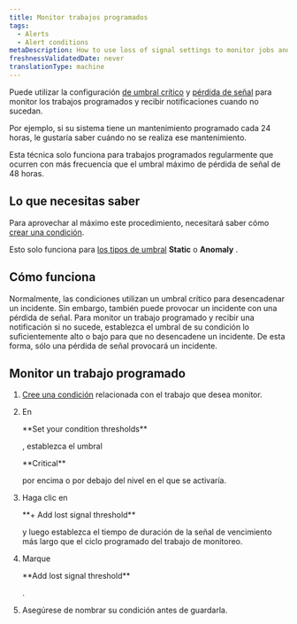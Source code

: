 ```yaml
---
title: Monitor trabajos programados
tags:
  - Alerts
  - Alert conditions
metaDescription: How to use loss of signal settings to monitor jobs and be alerted when they don't happen.
freshnessValidatedDate: never
translationType: machine
---
```


Puede utilizar la configuración [de umbral crítico](/docs/alerts-applied-intelligence/new-relic-alerts/advanced-alerts/advanced-techniques/set-thresholds-alert-condition) y [pérdida de señal](/docs/alerts-applied-intelligence/new-relic-alerts/alert-conditions/create-nrql-alert-conditions#signal-loss) para monitor los trabajos programados y recibir notificaciones cuando no sucedan.

Por ejemplo, si su sistema tiene un mantenimiento programado cada 24 horas, le gustaría saber cuándo no se realiza ese mantenimiento.

Esta técnica solo funciona para trabajos programados regularmente que ocurren con más frecuencia que el umbral máximo de pérdida de señal de 48 horas.

## Lo que necesitas saber

Para aprovechar al máximo este procedimiento, necesitará saber cómo [crear una condición](/docs/alerts-applied-intelligence/new-relic-alerts/alert-conditions/create-alert-conditions).

Esto solo funciona para [los tipos de umbral](/docs/alerts-applied-intelligence/new-relic-alerts/alert-conditions/create-nrql-alert-conditions#threshold-types) <DNT>**Static**</DNT> o <DNT>**Anomaly**</DNT> .

## Cómo funciona

Normalmente, las condiciones utilizan un umbral crítico para desencadenar un incidente. Sin embargo, también puede provocar un incidente con una pérdida de señal. Para monitor un trabajo programado y recibir una notificación si no sucede, establezca el umbral de su condición lo suficientemente alto o bajo para que no desencadene un incidente. De esta forma, sólo una pérdida de señal provocará un incidente.

## Monitor un trabajo programado

1. [Cree una condición](/docs/alerts-applied-intelligence/new-relic-alerts/alert-conditions/create-alert-conditions) relacionada con el trabajo que desea monitor.

2. En

   <DNT>
     **Set your condition thresholds**
   </DNT>

   , establezca el umbral

   <DNT>
     **Critical**
   </DNT>

   por encima o por debajo del nivel en el que se activaría.

3. Haga clic en

   <DNT>
     **+ Add lost signal threshold**
   </DNT>

   y luego establezca el tiempo de duración de la señal de vencimiento más largo que el ciclo programado del trabajo de monitoreo.

4. Marque

   <DNT>
     **Add lost signal threshold**
   </DNT>

   .

5. Asegúrese de nombrar su condición antes de guardarla.
